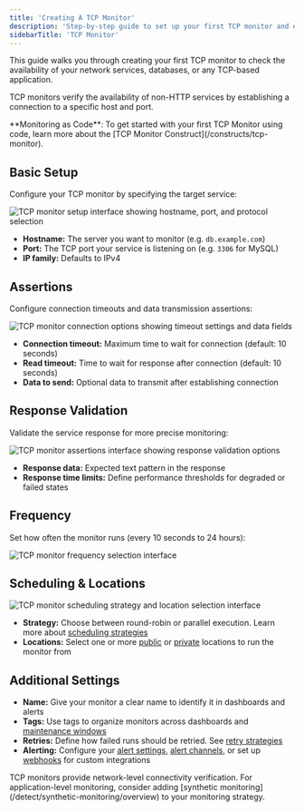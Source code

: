 ```yaml
---
title: 'Creating A TCP Monitor'
description: 'Step-by-step guide to set up your first TCP monitor and ensure your network services are always available.'
sidebarTitle: 'TCP Monitor'
---
```


This guide walks you through creating your first TCP monitor to check the availability of your network services, databases, or any TCP-based application.

TCP monitors verify the availability of non-HTTP services by establishing a connection to a specific host and port.

<Tip>
**Monitoring as Code**: To get started with your first TCP Monitor using code, learn more about the [TCP Monitor Construct](/constructs/tcp-monitor).
</Tip>

## Basic Setup

Configure your TCP monitor by specifying the target service:

<Frame>
  <img src="/images/tcp-request.png" alt="TCP monitor setup interface showing hostname, port, and protocol selection" />
</Frame>

* **Hostname:** The server you want to monitor (e.g. `db.example.com`)
* **Port:** The TCP port your service is listening on (e.g. `3306` for MySQL)
* **IP family:** Defaults to IPv4

## Assertions

Configure connection timeouts and data transmission assertions:

<Frame>
  <img src="/images/tcp-assertion.png" alt="TCP monitor connection options showing timeout settings and data fields" />
</Frame>

* **Connection timeout:** Maximum time to wait for connection (default: 10 seconds)
* **Read timeout:** Time to wait for response after connection (default: 10 seconds)
* **Data to send:** Optional data to transmit after establishing connection

## Response Validation

Validate the service response for more precise monitoring:

<Frame>
  <img src="/images/tcp-response.png" alt="TCP monitor assertions interface showing response validation options" />
</Frame>

* **Response data:** Expected text pattern in the response
* **Response time limits:** Define performance thresholds for degraded or failed states

## Frequency

Set how often the monitor runs (every 10 seconds to 24 hours):

<Frame>
  <img src="/images/tcp-frequency.png" alt="TCP monitor frequency selection interface" />
</Frame>

## Scheduling & Locations

<Frame>
  <img src="/images/tcp-scheduling-strategy.png" alt="TCP monitor scheduling strategy and location selection interface" />
</Frame>

* **Strategy:** Choose between round-robin or parallel execution. Learn more about [scheduling strategies](/monitoring/global-locations#scheduling-strategies)
* **Locations:** Select one or more [public](/monitoring/global-locations/) or [private](/private-locations/) locations to run the monitor from

## Additional Settings

* **Name:** Give your monitor a clear name to identify it in dashboards and alerts
* **Tags:** Use tags to organize monitors across dashboards and [maintenance windows](/maintenance-windows/)
* **Retries:** Define how failed runs should be retried. See [retry strategies](/alerting-and-retries/retries/)
* **Alerting:** Configure your [alert settings](/alerting-and-retries/alert-settings/), [alert channels](/alerting-and-retries/alert-channels/), or set up [webhooks](/alerting-and-retries/webhooks/) for custom integrations


<Note>
TCP monitors provide network-level connectivity verification. For application-level monitoring, consider adding [synthetic monitoring](/detect/synthetic-monitoring/overview) to your monitoring strategy.
</Note>
